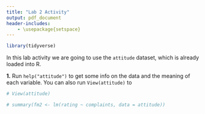 ```yaml
---
title: "Lab 2 Activity"
output: pdf_document
header-includes:
    - \usepackage{setspace}
---
```



```r
library(tidyverse)
```


In this lab activity we are going to use the `attitude` dataset, which is already loaded into R. 

**1.** Run `help("attitude")` to get some info on the data and the meaning of each variable. You can also run `View(attitude)` to 

```r
# View(attitude)
```


```r
# summary(fm2 <- lm(rating ~ complaints, data = attitude))
```

